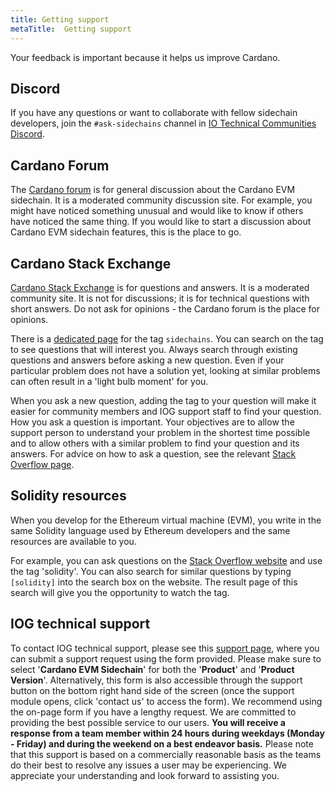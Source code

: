 ```yaml
---
title: Getting support
metaTitle:  Getting support
---
```


Your feedback is important because it helps us improve Cardano.

## Discord

If you have any questions or want to collaborate with fellow sidechain developers, join the `#ask-sidechains` channel in [IO Technical Communities Discord](https://discord.com/invite/inputoutput).

## Cardano Forum  

The [Cardano forum](https://forum.cardano.org/latest) is for general discussion about the Cardano EVM sidechain. It is a moderated community discussion site. For example, you might have noticed something unusual and would like to know if others have noticed the same thing. If you would like to start a discussion about Cardano EVM sidechain features, this is the place to go.

## Cardano Stack Exchange  

[Cardano Stack Exchange](https://cardano.stackexchange.com/) is for questions and answers. It is a moderated community site. It is not for discussions; it is for technical questions with short answers. Do not ask for opinions - the Cardano forum is the place for opinions.  

There is a [dedicated page](https://cardano.stackexchange.com/questions/tagged/sidechains) for the tag `sidechains`. You can search on the tag to see questions that will interest you. Always search through existing questions and answers before asking a new question. Even if your particular problem does not have a solution yet, looking at similar problems can often result in a 'light bulb moment' for you.  

When you ask a new question, adding the tag to your question will make it easier for community members and IOG support staff to find your question. How you ask a question is important. Your objectives are to allow the support person to understand your problem in the shortest time possible and to allow others with a similar problem to find your question and its answers. For advice on how to ask a question, see the relevant [Stack Overflow page](https://stackoverflow.com/help/how-to-ask).

## Solidity resources

When you develop for the Ethereum virtual machine (EVM), you write in the same Solidity language used by Ethereum developers and the same resources are available to you.

For example, you can ask questions on the [Stack Overflow website](https://stackoverflow.com/) and use the tag 'solidity'. You can also search for similar questions by typing `[solidity]` into the search box on the website. The result page of this search will give you the opportunity to watch the tag.

## IOG technical support

To contact IOG technical support, please see this [support page](https://iohk.zendesk.com/hc/en-us/requests/new), where you can submit a support request using the form provided. Please make sure to select '**Cardano EVM Sidechain**' for both the '**Product**' and '**Product Version**'.  Alternatively, this form is also accessible through the support button on the bottom right hand side of the screen (once the support module opens, click 'contact us' to access the form). We recommend using the on-page form if you have a lengthy request. We are committed to providing the best possible service to our users. **You will receive a response from a team member within 24 hours during weekdays (Monday - Friday) and during the weekend on a best endeavor basis.** Please note that this support is based on a commercially reasonable basis as the teams do their best to resolve any issues a user may be experiencing. We appreciate your understanding and look forward to assisting you.
